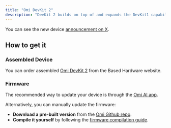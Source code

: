 ```yaml
---
title: "Omi DevKit 2"
description: "DevKit 2 builds on top of and expands the DevKit1 capabilities, while keeping the necklace form factor. It still runs on Xiao nRF52840, but adds 8GB onboard storage, and a speaker, and replaces the on/off switch with a programmable button. This enables the device to listen in standalone mode, although you still need to connect it to the Omi app for processing."
---
```


You can see the new device [announcement on X](https://twitter.com/kodjima33/status/1821324066651041837).

## How to get it[​](#how-to-get-it "Direct link to How to get it")

### Assembled Device[​](#assembled-device "Direct link to Assembled Device")

You can order assembled [Omi DevKit 2](https://omi.me/products/omi-dev-kit-2) from the Based Hardware website.

### Firmware[​](#firmware "Direct link to Firmware")

The recommended way to update your device is through the [Omi AI app](/doc/get_started/introduction#📲-get-the-app).

Alternatively, you can manually update the firmware:
- **Download a pre-built version** from the [Omi Github repo](https://github.com/BasedHardware/omi/releases?q=release_firmware+DK2).
- **Compile it yourself** by following the [firmware compilation guide](../developer/firmware/Compile_firmware).
